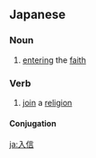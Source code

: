 ==Japanese==
{{ja-kanjitab|にゅう|しん|yomi=on}}

===Noun===
{{ja-noun|にゅうしん}}

# [[enter]]ing the [[faith]]

===Verb===
{{ja-verb-suru|にゅうしん}}

# [[join]] a [[religion]]

====Conjugation====
{{ja-suru|にゅうしん}}

[[ja:入信]]